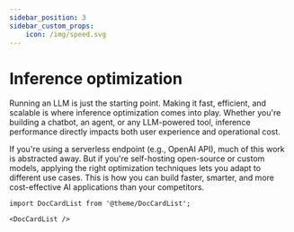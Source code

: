 ```yaml
---
sidebar_position: 3
sidebar_custom_props: 
    icon: /img/speed.svg
---
```


# Inference optimization

Running an LLM is just the starting point. Making it fast, efficient, and scalable is where inference optimization comes into play. Whether you're building a chatbot, an agent, or any LLM-powered tool, inference performance directly impacts both user experience and operational cost. 

If you're using a serverless endpoint (e.g., OpenAI API), much of this work is abstracted away. But if you're self-hosting open-source or custom models, applying the right optimization techniques lets you adapt to different use cases. This is how you can build faster, smarter, and more cost-effective AI applications than your competitors.

```mdx-code-block
import DocCardList from '@theme/DocCardList';

<DocCardList />
```
